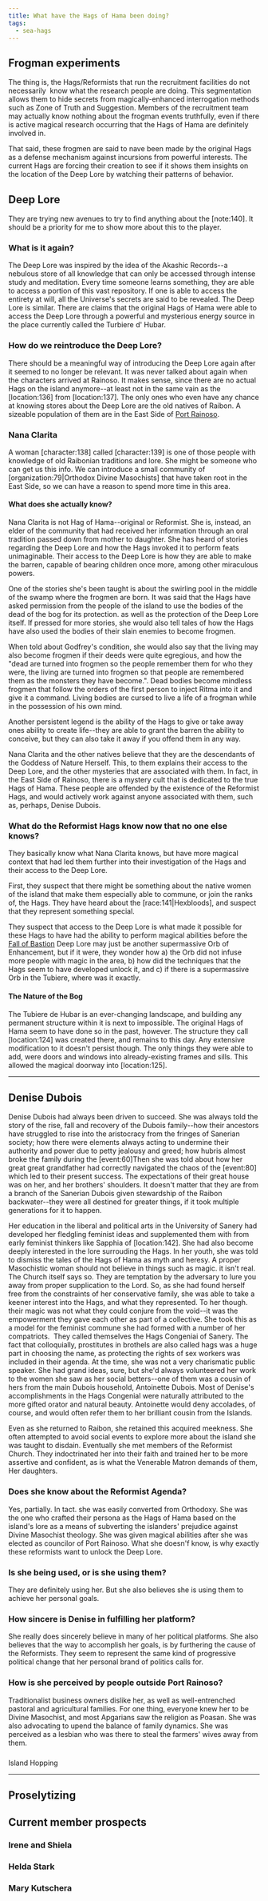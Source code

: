 ```yaml
---
title: What have the Hags of Hama been doing?
tags:
  - sea-hags
---
```


## Frogman experiments

The thing is, the Hags/Reformists that run the recruitment facilities do not
necessarily  know what the research people are doing. This segmentation allows
them to hide secrets from magically-enhanced interrogation methods such as Zone
of Truth and Suggestion. Members of the recruitment team may actually know
nothing about the frogman events truthfully, even if there is active magical
research occurring that the Hags of Hama are definitely involved in.

That said, these frogmen are said to nave been made by the original Hags as a
defense mechanism against incursions from powerful interests. The current Hags
are forcing their creation to see if it shows them insights on the location of
the Deep Lore by watching their patterns of behavior.

## Deep Lore

They are trying new avenues to try to find anything about the \[note:140]. It
should be a priority for me to show more about this to the player.

### What is it again?

The Deep Lore was inspired by the idea of the Akashic Records--a nebulous store
of all knowledge that can only be accessed through intense study and meditation.
Every time someone learns something, they are able to access a portion of this
vast repository. If one is able to access the entirety at will, all the
Universe's secrets are said to be revealed. The Deep Lore is similar. There are
claims that the original Hags of Hama were able to access the Deep Lore through
a powerful and mysterious energy source in the place currently called the
Turbiere d' Hubar.

### How do we reintroduce the Deep Lore?

There should be a meaningful way of introducing the Deep Lore again after it
seemed to no longer be relevant. It was never talked about again when the
characters arrived at Rainoso. It makes sense, since there are no actual Hags on
the island anymore--at least not in the same vain as the \[location:136] from
\[location:137]. The only ones who even have any chance at knowing stores about
the Deep Lore are the old natives of Raibon. A sizeable population of them are
in the East Side of [Port Rainoso](../../locations/port-rainoso.mdx).

### Nana Clarita

A woman \[character:138] called \[character:139] is one of those people with
knowledge of old Raibonian traditions and lore. She might be someone who can get
us this info. We can introduce a small community of \[organization:79|Orthodox
Divine Masochists] that have taken root in the East Side, so we can have a
reason to spend more time in this area.

#### What does she actually know?

Nana Clarita is not Hag of Hama--original or Reformist. She is, instead, an
elder of the community that had received her information through an oral
tradition passed down from mother to daughter. She has heard of stories
regarding the Deep Lore and how the Hags invoked it to perform feats
unimaginable. Their access to the Deep Lore is how they are able to make the
barren, capable of bearing children once more, among other miraculous powers.

One of the stories she's been taught is about the swirling pool in the middle of
the swamp where the frogmen are born. It was said that the Hags have asked
permission from the people of the island to use the bodies of the dead of the
bog for its protection. as well as the protection of the Deep Lore itself. If
pressed for more stories, she would also tell tales of how the Hags have also
used the bodies of their slain enemies to become frogmen.

When told about Godfrey's condition, she would also say that the living may also
become frogmen if their deeds were quite egregious, and how the "dead are turned
into frogmen so the people remember them for who they were, the living are
turned into frogmen so that people are remembered them as the monsters they have
become.". Dead bodies become mindless frogmen that follow the orders of the
first person to inject Ritma into it and give it a command. Living bodies are
cursed to live a life of a frogman while in the possession of his own mind.

Another persistent legend is the ability of the Hags to give or take away ones
ability to create life--they are able to grant the barren the ability to
conceive, but they can also take it away if you offend them in any way.

Nana Clarita and the other natives believe that they are the descendants of the
Goddess of Nature Herself. This, to them explains their access to the Deep Lore,
and the other mysteries that are associated with them. In fact, in the East Side
of Rainoso, there is a mystery cult that is dedicated to the true Hags of Hama.
These people are offended by the existence of the Reformist Hags, and would
actively work against anyone associated with them, such as, perhaps, Denise
Dubois.

### What do the Reformist Hags know now that no one else knows?

They basically know what Nana Clarita knows, but have more magical context that
had led them further into their investigation of the Hags and their access to
the Deep Lore.

First, they suspect that there might be something about the native women of the
island that make them especially able to commune, or join the ranks of, the
Hags. They have heard about the \[race:141|Hexbloods], and suspect that they
represent something special.

They suspect that access to the Deep Lore is what made it possible for these
Hags to have had the ability to perform magical abilities before the
[Fall of Bastion](../../events/fall-of-bastion.mdx) Deep Lore may just be
another supermassive Orb of Enhancement, but if it were, they wonder how a) the
Orb did not infuse more people with magic in the area, b) how did the techniques
that the Hags seem to have developed unlock it, and c) if there is a
supermassive Orb in the Tubiere, where was it exactly.

#### The Nature of the Bog

The Tubiere de Hubar is an ever-changing landscape, and building any permanent
structure within it is next to impossible. The original Hags of Hama seem to
have done so in the past, however. The structure they call \[location:124] was
created there, and remains to this day. Any extensive modification to it doesn't
persist though. The only things they were able to add, were doors and windows
into already-existing frames and sills. This allowed the magical doorway into
\[location:125].

***

## Denise Dubois

Denise Dubois had always been driven to succeed. She was always told the story
of the rise, fall and recovery of the Dubois family--how their ancestors have
struggled to rise into the aristocracy from the fringes of Sanerian society; how
there were elements always acting to undermine their authority and power due to
petty jealousy and greed; how hubris almost broke the family during the
\[event:60]Then she was told about how her great great grandfather had
correctly navigated the chaos of the \[event:80] which led to their present
success. The expectations of their great house was on her, and her brothers'
shoulders. It doesn't matter that they are from a branch of the Sanerian Dubois
given stewardship of the Raibon backwater--they were all destined for greater
things, if it took multiple generations for it to happen.

Her education in the liberal and political arts in the University of Sanery had
developed her fledgling feminist ideas and supplemented them with from early
feminist thinkers like Sapphia of \[location:142]. She had also become deeply
interested in the lore surrouding the Hags. In her youth, she was told to
dismiss the tales of the Hags of Hama as myth and heresy. A proper Masochistic
woman should not believe in things such as magic. it isn't real. The Church
itself says so. They are temptation by the adversary to lure you away from
proper supplication to the Lord. So, as she had found herself free from the
constraints of her conservative family, she was able to take a keener interest
into the Hags, and what they represented. To her though. their magic was not
what they could conjure from the void--it was the empowerment they gave each
other as part of a collective. She took this as a model for the feminist commune
she had formed with a number of her compatriots.  They called themselves the
Hags Congeniai of Sanery. The fact that colloquially, prostitutes in brothels
are also called hags was a huge part in choosing the name, as protecting the
rights of sex workers was included in their agenda. At the time, she was not a
very charismatic public speaker. She had grand ideas, sure, but she'd always
volunteered her work to the women she saw as her social betters--one of them was
a cousin of hers from the main Dubois household, Antoinette Dubois. Most of
Denise's accomplishments in the Hags Congenial were naturally attributed to the
more gifted orator and natural beauty. Antoinette would deny accolades, of
course, and would often refer them to her brilliant cousin from the Islands.

Even as she returned to Raibon, she retained this acquired meekness. She often
attempted to avoid social events to explore more about the island she was taught
to disdain. Eventually she met members of the Reformist Church. They
indoctrinated her into their faith and trained her to be more assertive and
confident, as is what the Venerable Matron demands of them, Her daughters.

### Does she know about the Reformist Agenda?

Yes, partially. In tact. she was easily converted from Orthodoxy. She was the
one who crafted their persona as the Hags of Hama based on the island's lore as
a means of subverting the islanders' prejudice against Divine Masochist
theology. She was given magical abilities after she was elected as councilor of
Port Rainoso. What she doesn'f know, is why exactly these reformists want to
unlock the Deep Lore.

### Is she being used, or is she using them?

They are definitely using her. But she also believes she is using them to
achieve her personal goals.

### How sincere is Denise in fulfilling her platform?

She really does sincerely believe in many of her political platforms. She also
believes that the way to accomplish her goals, is by furthering the cause of the
Reformists. They seem to represent the same kind of progressive political change
that her personal brand of politics calls for.

### How is she perceived by people outside Port Rainoso?

Traditionalist business owners dislike her, as well as well-entrenched pastoral
and agricultural families. For one thing, everyone knew her to be Divine
Masochist, and most Apgarians saw the religion as Poasan. She was also
advocating to upend the balance of family dynamics. She was perceived as a
lesbian who was there to steal the farmers' wives away from them.

###

Island Hopping

***

## Proselytizing

## Current member prospects

### Irene and Shiela

### Helda Stark

### Mary Kutschera
